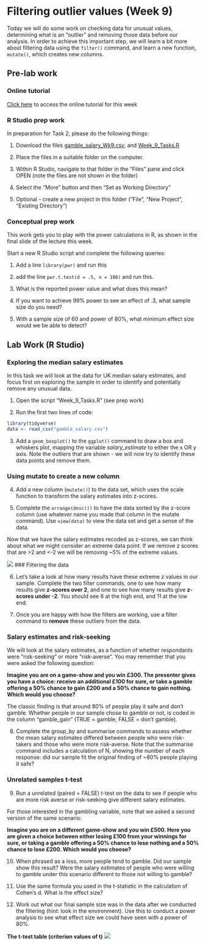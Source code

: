 # Filtering outlier values (Week 9)

Today we will do some work on checking data for unusual values, determining what is an "outlier" and removing those data before our analysis. In order to achieve this important step, we will learn a bit more about filtering data using the `filter()` command, and learn a new function, `mutate()`, which creates new columns.

## Pre-lab work

### Online tutorial

[Click here](https://psylancs.shinyapps.io/Week_9_learnr/) to access the online tutorial for this week

### R Studio prep work

In preparation for Task 2, please do the following things:

1. Download the files [gamble_salary_Wk9.csv](files/Week_9/gamble_salary_Wk9.csv), and [Week_9_Tasks.R](files/Week_9/Week_9_Tasks.R)

2. Place the files in a suitable folder on the computer.

3. Within R Studio, navigate to that folder in the "Files" pane and click OPEN (note the files are not shown in the folder)

3. Select the "More" button and then "Set as Working Directory"

4. Optional - create a new project in this folder ("File", "New Project", "Existing Directory")

### Conceptual prep work

This work gets you to play with the power calculations in R, as shown in the final slide of the lecture this week. 

Start a new R Studio script and complete the following queries:

1. Add a line `library(pwr)` and run this

2. add the line `pwr.t.test(d = .5, n = 100)` and run this.

3. What is the reported power value and what does this mean?

4. If you want to achieve 99% power to see an effect of .3, what sample size do you need?

5. With a sample size of 60 and power of 80%, what minimum effect size would we be able to detect?


## Lab Work (R Studio) 

### Exploring the median salary estimates

In this task we will look at the data for UK median salary estimates, and focus first on exploring the sample in order to identify and potentially remove any unusual data.

1. Open the script "Week_9_Tasks.R" (see prep work)

2. Run the first two lines of code:

```r
library(tidyverse)
data <- read_csv("gamble_salary.csv")
```

3. Add a `geom_boxplot()` to the `ggplot()` command to draw a box and whiskers plot, mapping the variable *salary_estimate* to either the x OR y axis. Note the outliers that are shown - we will now try to identify these data points and remove them.

### Using mutate to create a new column

4. Add a new column (`mutate()`) to the data set, which uses the scale function to transform the salary estimates into z-scores.

5. Complete the `arrange(desc())` to have the data sorted by the z-score column (use whatever name you made that column in the mutate command). Use `view(data)` to view the data set and get a sense of the data.

Now that we have the salary estimates recoded as z-scores, we can think about what we might consider an extreme data point. If we remove z scores that are >2 and <-2 we will be removing ~5% of the extreme values. 

![](files/Week_9/z_score_figure.png)
### Filtering the data

6. Let's take a look at how many results have these extreme z values in our sample. Complete the two filter commands, one to see how many results give **z-scores over 2**, and one to see how many results give **z-scores under -2**. You should see 6 at the high end, and 11 at the low end.

7. Once you are happy with how the filters are working, use a filter command to **remove** these outliers from the data.

### Salary estimates and risk-seeking

We will look at the salary estimates, as a function of whether respondants were "risk-seeking" or more "risk-averse". You may remember that you were asked the following question: 

**Imagine you are on a game-show and you win £300. The presenter gives you have a choice: receive an additional £100 for sure, or take a gamble offering a 50% chance to gain £200 and a 50% chance to gain nothing. Which would you choose?**

The classic finding is that around 80% of people play it safe and don't gamble. Whether people in our sample chose to gamble or not, is coded in the column "gamble_gain" (TRUE = gamble, FALSE = don't gamble). 

8. Complete the group_by and summarise commands to assess whether the mean salary estimates differed between people who were risk-takers and those who were more risk-averse. Note that the summarise command includes a calculation of N, showing the number of each response: did our sample fit the original finding of ~80% people playing it safe?

### Unrelated samples t-test

9. Run a unrelated (paired = FALSE) t-test on the data to see if people who are more risk averse or risk-seeking give different salary estimates.

For those interested in the gambling variable, note that we asked a second version of the same scenario:

**Imagine you are on a different game-show and you win £500. Here you are given a choice between either losing £100 from your winnings for sure, or taking a gamble offering a 50% chance to lose nothing and a 50% chance to lose £200. Which would you choose?**

10. When phrased as a loss, more people tend to gamble. Did our sample show this result? Were the salary estimates of people who were willing to gamble under this scenario different to those not willing to gamble?

11. Use the same formula you used in the t-statistic in the calculation of Cohen's d. What is the effect size?

12. Work out what our final sample size was in the data after we conducted the filtering (hint: look in the environment). Use this to conduct a power analysis to see what effect size we could have seen with a power of 80%.

**The t-test table (criterion values of t)**
![](files/Week_9/ttable.png)








